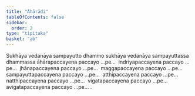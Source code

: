 ```yaml
---
title: "Āhārādi"
tableOfContents: false
sidebar:
  order: 2
type: "tipitaka"
basket: "ab"
---
```



<DynamicBreadcrumb />

<Division number="61">

<Paragraph number="1948">
Sukhāya vedanāya sampayutto dhammo sukhāya vedanāya sampayuttassa dhammassa āhārapaccayena paccayo …pe…  indriyapaccayena paccayo …pe…  jhānapaccayena paccayo …pe…  maggapaccayena paccayo …pe…  sampayuttapaccayena paccayo …pe…  atthipaccayena paccayo …pe…  natthipaccayena paccayo …pe…  vigatapaccayena paccayo …pe…  avigatapaccayena paccayo …pe… .
</Paragraph>
</Division>